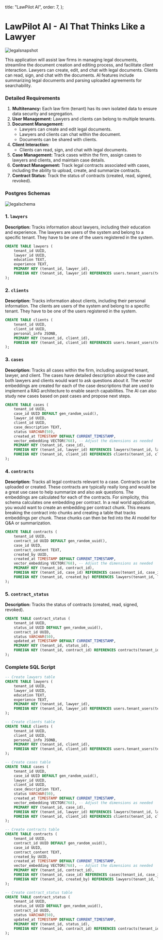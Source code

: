 
  title: "LawPilot AI",
  order: 7,
};

# LawPilot AI - AI That Thinks Like a Lawyer

![legalsnapshot](/docs/legalsnapshot.png)

This application will assist law firms in managing legal documents, streamline the document creation and editing process, and facilitate client interaction. Lawyers can create, edit, and chat with legal documents. Clients can read, sign, and chat with the documents. AI features include summarizing legal documents and parsing uploaded agreements for searchability.

### Detailed Requirements

1. **Multitenancy:** Each law firm (tenant) has its own isolated data to ensure data security and segregation.
2. **User Management:** Lawyers and clients can belong to multiple tenants.
3. **Document Management:**
    - Lawyers can create and edit legal documents.
    - Lawyers and clients can chat within the document.
    - Documents can be shared with clients.
4. **Client Interaction:**
    - Clients can read, sign, and chat with legal documents.
5. **Case Management:** Track cases within the firm, assign cases to lawyers and clients, and maintain case details.
6. **Contract Management:** Track legal contracts associated with cases, including the ability to upload, create, and summarize contracts.
7. **Contract Status:** Track the status of contracts (created, read, signed, revoked).

### Postgres Schemas

![legalschema](/docs/legalschema.png)


### 1. `lawyers`

**Description:** Tracks information about lawyers, including their education and experience. The lawyers are users of the system and belong to a specific tenant. They have to be one of the users registered in the system.

```sql
CREATE TABLE lawyers (
    tenant_id UUID,
    lawyer_id UUID,
    education TEXT,
    experience TEXT,
    PRIMARY KEY (tenant_id, lawyer_id),
    FOREIGN KEY (tenant_id, lawyer_id) REFERENCES users.tenant_users(tenant_id, user_id)
);
```

### 2. `clients`

**Description:** Tracks information about clients, including their personal information. The clients are users of the system and belong to a specific tenant. They have to be one of the users registered in the system.

```sql
CREATE TABLE clients (
    tenant_id UUID,
    client_id UUID,
    personal_info JSONB,
    PRIMARY KEY (tenant_id, client_id),
    FOREIGN KEY (tenant_id, client_id) REFERENCES users.tenant_users(tenant_id, user_id)
);
```

### 3. `cases`

**Description:** Tracks all cases within the firm, including assigned tenant, lawyer, and client. The cases have detailed description about the case and both lawyers and clients would want to ask questions about it. The vector embeddings are created for each of the case descriptions that are used to implement a RAG architecture to enable search capabilities. The AI can also study new cases based on past cases and propose next steps.

```sql
CREATE TABLE cases (
    tenant_id UUID,
    case_id UUID DEFAULT gen_random_uuid(),
    lawyer_id UUID,
    client_id UUID,
    case_description TEXT,
    status VARCHAR(50),
    created_at TIMESTAMP DEFAULT CURRENT_TIMESTAMP,
    vector_embedding VECTOR(768), -- Adjust the dimensions as needed
    PRIMARY KEY (tenant_id, case_id),
    FOREIGN KEY (tenant_id, lawyer_id) REFERENCES lawyers(tenant_id, lawyer_id),
    FOREIGN KEY (tenant_id, client_id) REFERENCES clients(tenant_id, client_id)
);
```

### 4. `contracts`

**Description:** Tracks all legal contracts relevant to a case. Contracts can be uploaded or created. These contracts are typically really long and would be a great use case to help summarize and also ask questions. The embeddings are calculated for each of the contracts. For simplicity, this schema calculates one embedding per contract. In a real world application, you would want to create an embedding per contract chunk. This means breaking the contract into chunks and creating a table that tracks embeddings per chunk. These chunks can then be fed into the AI model for Q&A or summarization.

```sql
CREATE TABLE contracts (
    tenant_id UUID,
    contract_id UUID DEFAULT gen_random_uuid(),
    case_id UUID,
    contract_content TEXT,
    created_by UUID,
    created_at TIMESTAMP DEFAULT CURRENT_TIMESTAMP,
    vector_embedding VECTOR(768), -- Adjust the dimensions as needed
    PRIMARY KEY (tenant_id, contract_id),
    FOREIGN KEY (tenant_id, case_id) REFERENCES cases(tenant_id, case_id),
    FOREIGN KEY (tenant_id, created_by) REFERENCES lawyers(tenant_id, lawyer_id)
);
```

### 5. `contract_status`

**Description:** Tracks the status of contracts (created, read, signed, revoked).

```sql
CREATE TABLE contract_status (
    tenant_id UUID,
    status_id UUID DEFAULT gen_random_uuid(),
    contract_id UUID,
    status VARCHAR(50),
    updated_at TIMESTAMP DEFAULT CURRENT_TIMESTAMP,
    PRIMARY KEY (tenant_id, status_id),
    FOREIGN KEY (tenant_id, contract_id) REFERENCES contracts(tenant_id, contract_id)
);
```

### Complete SQL Script

```sql
-- Create lawyers table
CREATE TABLE lawyers (
    tenant_id UUID,
    lawyer_id UUID,
    education TEXT,
    experience TEXT,
    PRIMARY KEY (tenant_id, lawyer_id),
    FOREIGN KEY (tenant_id, lawyer_id) REFERENCES users.tenant_users(tenant_id, user_id)
);

-- Create clients table
CREATE TABLE clients (
    tenant_id UUID,
    client_id UUID,
    personal_info JSONB,
    PRIMARY KEY (tenant_id, client_id),
    FOREIGN KEY (tenant_id, client_id) REFERENCES users.tenant_users(tenant_id, user_id)
);

-- Create cases table
CREATE TABLE cases (
    tenant_id UUID,
    case_id UUID DEFAULT gen_random_uuid(),
    lawyer_id UUID,
    client_id UUID,
    case_description TEXT,
    status VARCHAR(50),
    created_at TIMESTAMP DEFAULT CURRENT_TIMESTAMP,
    vector_embedding VECTOR(768), -- Adjust the dimensions as needed
    PRIMARY KEY (tenant_id, case_id),
    FOREIGN KEY (tenant_id, lawyer_id) REFERENCES lawyers(tenant_id, lawyer_id),
    FOREIGN KEY (tenant_id, client_id) REFERENCES clients(tenant_id, client_id)
);

-- Create contracts table
CREATE TABLE contracts (
    tenant_id UUID,
    contract_id UUID DEFAULT gen_random_uuid(),
    case_id UUID,
    contract_content TEXT,
    created_by UUID,
    created_at TIMESTAMP DEFAULT CURRENT_TIMESTAMP,
    vector_embedding VECTOR(768), -- Adjust the dimensions as needed
    PRIMARY KEY (tenant_id, contract_id),
    FOREIGN KEY (tenant_id, case_id) REFERENCES cases(tenant_id, case_id),
    FOREIGN KEY (tenant_id, created_by) REFERENCES lawyers(tenant_id, lawyer_id)
);

-- Create contract_status table
CREATE TABLE contract_status (
    tenant_id UUID,
    status_id UUID DEFAULT gen_random_uuid(),
    contract_id UUID,
    status VARCHAR(50),
    updated_at TIMESTAMP DEFAULT CURRENT_TIMESTAMP,
    PRIMARY KEY (tenant_id, status_id),
    FOREIGN KEY (tenant_id, contract_id) REFERENCES contracts(tenant_id, contract_id)
);
```